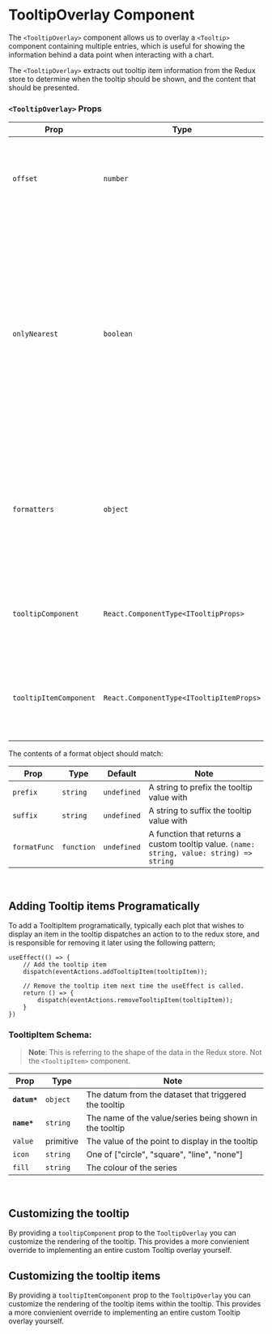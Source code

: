 
<Meta title="Components/TooltipOverlay" />

# TooltipOverlay Component

The `<TooltipOverlay>` component allows us to overlay a <LinkTo kind="components-tooltip--default#tooltip-component">`<Tooltip>`</LinkTo> component containing multiple entries, which is useful for showing the information behind a data point when interacting with a chart.

The `<TooltipOverlay>` extracts out tooltip item information from the Redux store to determine when the tooltip should be shown, and the content that should be presented.

<Canvas>
    <Story id="components-tooltipoverlay--default" />
</Canvas>

### `<TooltipOverlay>` Props

| Prop                   | Type                                     | Default     | Note                                                                                                                                                                       |
| ---------------------- | ---------------------------------------- | ----------- | -------------------------------------------------------------------------------------------------------------------------------------------------------------------------- |
| `offset`               | `number`                                 | 20          | The number of pixels from the cursor that the tooltip should be offset                                                                                                     |
| `onlyNearest`          | `boolean`                                | `true`      | Should only the nearest tooltip items be shown? This is used to enforce only the nearest marker when multiple points could be shown such as with multi Line or Area charts |
| `formatters`           | `object`                                 | `{}`        | A keyed collection of format objects. Key should align with `x` or `y` fields provided to axis/scales or plots. See table below                                            |
| `tooltipComponent`     | `React.ComponentType<ITooltipProps>`     | `undefined` | An optional override component for the tooltip itself (see example below)                                                                                                  |
| `tooltipItemComponent` | `React.ComponentType<ITooltipItemProps>` | `undefined` | An optional override component for the tooltip items (see example below)                                                                                                   |

The contents of a format object should match:

| Prop         | Type       | Default     | Note                                                                                      |
| ------------ | ---------- | ----------- | ----------------------------------------------------------------------------------------- |
| `prefix`     | `string`   | `undefined` | A string to prefix the tooltip value with                                                 |
| `suffix`     | `string`   | `undefined` | A string to suffix the tooltip value with                                                 |
| `formatFunc` | `function` | `undefined` | A function that returns a custom tooltip value. `(name: string, value: string) => string` |

<br />

## Adding Tooltip items Programatically

To add a TooltipItem programatically, typically each plot that wishes to display an item in the tooltip dispatches an action to to the redux store, and is responsible for removing it later using the following pattern;

```
useEffect(() => {
    // Add the tooltip item
    dispatch(eventActions.addTooltipItem(tooltipItem));

    // Remove the tooltip item next time the useEffect is called.
    return () => {
        dispatch(eventActions.removeTooltipItem(tooltipItem));
    }
})
```

### TooltipItem Schema:

> **Note**: This is referring to the shape of the data in the Redux store. Not the `<TooltipItem>` component.

| Prop         | Type      | Note                                                    |
| ------------ | --------- | ------------------------------------------------------- |
| **`datum*`** | `object`  | The datum from the dataset that triggered the tooltip   |
| **`name*`**  | `string`  | The name of the value/series being shown in the tooltip |
| `value`      | primitive | The value of the point to display in the tooltip        |
| `icon`       | `string`  | One of ["circle", "square", "line", "none"]             |
| `fill`       | `string`  | The colour of the series                                |

<br />

## Customizing the tooltip

By providing a `tooltipComponent` prop to the `TooltipOverlay` you can customize the rendering of the tooltip. This provides a more convienient override to implementing an entire custom Tooltip overlay yourself.

<Canvas>
    <Story id="components-tooltipoverlay--custom-tooltip" />
</Canvas>

## Customizing the tooltip items

By providing a `tooltipItemComponent` prop to the `TooltipOverlay` you can customize the rendering of the tooltip items within the tooltip. This provides a more convienient override to implementing an entire custom Tooltip overlay yourself.

<Canvas>
    <Story id="components-tooltipoverlay--custom-tooltip-items" />
</Canvas>
